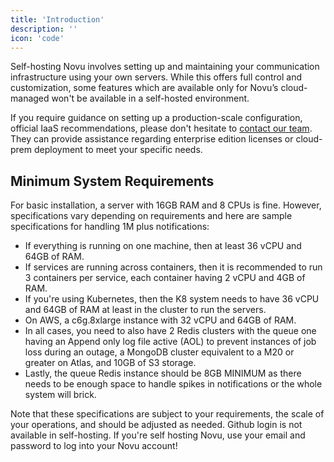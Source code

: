 ```yaml
---
title: 'Introduction'
description: ''
icon: 'code'
---
```


Self-hosting Novu involves setting up and maintaining your communication infrastructure using your own servers.
While this offers full control and customization,
some features which are available only for Novu’s cloud-managed won't be available in a self-hosted environment.

<Note>If you require guidance on setting up a production-scale configuration, official IaaS recommendations,
    please don't hesitate to [contact our team](https://notify.novu.co/meetings/novuhq/notifications-45min?utm_campaign=novuDocs&utm_content=self-hosting-introduction).
They can provide assistance regarding enterprise edition licenses or cloud-prem deployment to meet your specific needs.</Note>

## Minimum System Requirements
For basic installation, a server with 16GB RAM and 8 CPUs is fine. However, specifications vary depending on requirements and here are sample specifications for handling 1M plus notifications:

- If everything is running on one machine, then at least 36 vCPU and 64GB of RAM.
- If services are running across containers, then it is recommended to run 3 containers per service, each container having 2 vCPU and 4GB of RAM.
- If you're using Kubernetes, then the K8 system needs to have 36 vCPU and 64GB of RAM at least in the cluster to run the servers.
- On AWS, a c6g.8xlarge instance with 32 vCPU and 64GB of RAM. 
- In all cases, you need to also have 2 Redis clusters with the queue one having an Append only log file active (AOL) to prevent instances of job loss during an outage,  a MongoDB cluster equivalent to a M20 or greater on Atlas, and 10GB of S3 storage.
- Lastly, the queue Redis instance should be 8GB MINIMUM as there needs to be enough space to handle spikes in notifications or the whole system will brick.

<Note>Note that these specifications are subject to your requirements, the scale of your operations, and should be adjusted as needed.</Note>
<Warning>Github login is not available in self-hosting. If you're self hosting Novu, use your email and password to log into your Novu account!</Warning>
